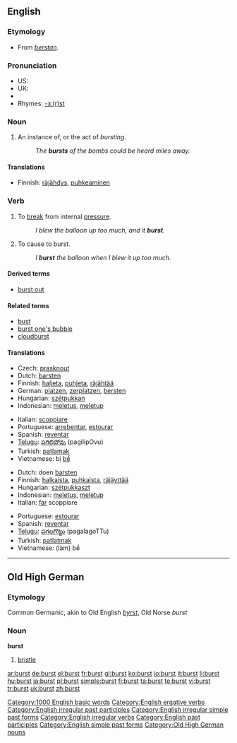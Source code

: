 {{wikipedia}}
==English==

===Etymology===
* From {{OE.}} ''[[berstan]]''.

===Pronunciation===
* US: {{IPA|/bɜrst/}}
* UK: {{IPA|/bɜːst/}}
* {{audio|en-us-burst.ogg|Audio (US)}}
* Rhymes: [[Rhymes:English:-ɜː(r)st|-ɜː(r)st]]

===Noun===
{{en-noun}}

# An instance of, or the act of ''bursting''.
#: ''The '''bursts''' of the bombs could be heard miles away.''

====Translations====
{{trans-top|instance or act of bursting}}
* Finnish: [[räjähdys]], [[puhkeaminen]]
{{trans-mid}}
{{trans-bottom}}

===Verb===
{{en-verb|bursts|bursting|burst|'''[[burst]]''' or rarely '''[[bursten]]'''}}

# {{intransitive}} To [[break]] from internal [[pressure]].
#: ''I blew the balloon up too much, and it '''burst'''.''
# {{transitive}} To cause to burst.
#: ''I '''burst''' the balloon when I blew it up too much.''

====Derived terms====
* [[burst out]]

====Related terms====
* [[bust]]
* [[burst one's bubble]]
* [[cloudburst]]

====Translations====
{{trans-top|to break from internal pressure}}
* Czech: [[prasknout]]
* Dutch: [[barsten]]
* Finnish: [[haljeta]], [[puhjeta]], [[räjähtää]]
* German: [[platzen]], [[zerplatzen]], [[bersten]]
* Hungarian: [[szétpukkan]]
* Indonesian: [[letus|meletus]], [[letup|meletup]]
{{trans-mid}}
* Italian: [[scoppiare]]
* Portuguese: [[arrebentar]], [[estourar]]
* Spanish: [[reventar]]
* [[Telugu]]: [[పగిలిపోవు]] (pagilipOvu)
* Turkish: [[patlamak]]
* Vietnamese: bị [[bể]]
{{trans-bottom}}

{{trans-top|to cause to burst}}
* Dutch: doen [[barsten]]
* Finnish: [[halkaista]], [[puhkaista]], [[räjäyttää]]
* Hungarian: [[szétpukkaszt]]
* Indonesian: [[letus|meletus]], [[letup|meletup]]
* Italian: [[fare|far]] scoppiare
{{trans-mid}}
* Portuguese: [[estourar]]
* Spanish: [[reventar]]
* [[Telugu]]: [[పగలగొట్టు]] (pagalagoTTu)
* Turkish: [[patlatmak]]
* Vietnamese: (làm) bể
{{trans-bottom}}

[[Category:1000 English basic words]]
[[Category:English ergative verbs]]
[[Category:English irregular past participles]]
[[Category:English irregular simple past forms]]
[[Category:English irregular verbs]]
[[Category:English past participles]]
[[Category:English simple past forms]]

----

==Old High German==

===Etymology===
Common Germanic, akin to Old English ''[[byrst]]'', Old Norse ''burst''

===Noun===
'''burst'''

# [[bristle]]

[[Category:Old High German nouns]]

[[ar:burst]]
[[de:burst]]
[[el:burst]]
[[fr:burst]]
[[gl:burst]]
[[ko:burst]]
[[io:burst]]
[[it:burst]]
[[li:burst]]
[[hu:burst]]
[[ja:burst]]
[[pl:burst]]
[[simple:burst]]
[[fi:burst]]
[[ta:burst]]
[[te:burst]]
[[vi:burst]]
[[tr:burst]]
[[uk:burst]]
[[zh:burst]]